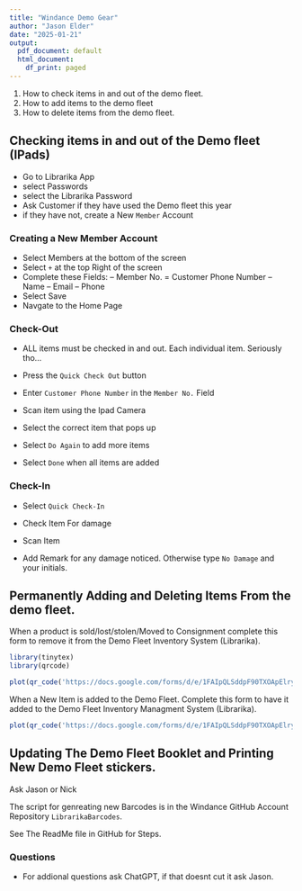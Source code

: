 ```yaml
---
title: "Windance Demo Gear"
author: "Jason Elder"
date: "2025-01-21"
output:
  pdf_document: default
  html_document:
    df_print: paged
---
```


1.  How to check items in and out of the demo fleet.
2.  How to add items to the demo fleet
3.  How to delete items from the demo fleet.

## Checking items in and out of the Demo fleet (IPads) 
- Go to Librarika App
- select Passwords
- select the Librarika Password
- Ask Customer if they have used the Demo fleet this year
- if they have not, create a New `Member` Account

### Creating a New Member Account

- Select Members at the bottom of the screen
- Select `+` at the top Right of the screen
- Complete these Fields:
-- Member No. = Customer Phone Number
-- Name
-- Email
-- Phone
- Select Save
- Navgate to the Home Page

### Check-Out
- ALL items must be checked in and out. Each individual item. Seriously tho... 

-   Press the ` Quick Check Out` button
-   Enter `Customer Phone Number` in the `Member No.` Field
-   Scan item using the Ipad Camera
-  Select the correct item that pops up
- Select `Do Again` to add more items
- Select `Done` when all items are added

### Check-In

-   Select `Quick Check-In`

-   Check Item For damage

-   Scan Item

-   Add Remark for any damage noticed. Otherwise type `No Damage` and your initials.


## Permanently Adding and Deleting Items From the demo fleet.

When a product is sold/lost/stolen/Moved to Consignment complete this form to remove it from the Demo Fleet Inventory System (Librarika).

```r
library(tinytex)
library(qrcode)

plot(qr_code('https://docs.google.com/forms/d/e/1FAIpQLSddpF90TXOApElrylcqBXn94vBJvAAdQsdwZ03dcEXqjBl4Lw/viewform'))

```

When a New Item is added to the Demo Fleet. Complete this form to have it added to the Demo Fleet Inventory Managment System (Librarika).

```r

plot(qr_code('https://docs.google.com/forms/d/e/1FAIpQLSddpF90TXOApElrylcqBXn94vBJvAAdQsdwZ03dcEXqjBl4Lw/viewform'))

```

## Updating The Demo Fleet Booklet and Printing New Demo Fleet stickers.

Ask Jason or Nick

The script for genreating new Barcodes is in the Windance GitHub Account Repository `LibrarikaBarcodes`.

See The ReadMe file in GitHub for Steps.

### Questions

- For addional questions ask ChatGPT, if that doesnt cut it ask Jason. 
